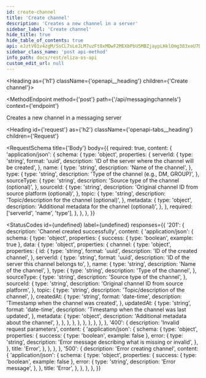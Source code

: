 ```yaml
---
id: create-channel
title: 'Create channel'
description: 'Creates a new channel in a server'
sidebar_label: 'Create channel'
hide_title: true
hide_table_of_contents: true
api: eJztV01v4zgM/SsCL7sLeJLM7uzFt8xMDwF2MEXbPbU5MBZjaypLHklOmg383xeU7Dpo0ja7GPQ0RoD4g6RIPpJ62kPA0kN+CzV5jyV5yABLMsHDMgNJvnCqCcoayOGajPQCRS8qghVoRJQWaKRwVJDaEIs48o01niAD25BDtrCQkIMnI78kfcigQYc1BXLswh4M1gR5Wn8hIQPFyzYYKsjA0fdWOZKQB9dSBr6oqEbI9xB2Dav54JQpIYO1dTUGyKFtlYTuaRiLz8KuRagouQ7dMhknHz5auWOLT9cqrAksmu8Bm0arIgY0/ebZ4P7YFbv6RkXgAB2HHxT5KEdGkuM8HDv9nI9Jh6Nw1tb
sidebar_class_name: 'post api-method'
info_path: docs/rest/eliza-os-api
custom_edit_url: null
---
```



<Heading as={'h1'} className={'openapi__heading'} children={'Create channel'}></Heading>

<MethodEndpoint
  method={'post'}
  path={'/api/messagingchannels'}
  context={'endpoint'}
></MethodEndpoint>

Creates a new channel in a messaging server

<Heading
  id={'request'}
  as={'h2'}
  className={'openapi-tabs__heading'}
  children={'Request'}
></Heading>

<RequestSchema
  title={'Body'}
  body={{
    required: true,
    content: {
      'application/json': {
        schema: {
          type: 'object',
          properties: {
            serverId: {
              type: 'string',
              format: 'uuid',
              description: 'ID of the server where the channel will be created',
            },
            name: {
              type: 'string',
              description: 'Name of the channel',
            },
            type: {
              type: 'string',
              description: 'Type of the channel (e.g., DM, GROUP)',
            },
            sourceType: {
              type: 'string',
              description: 'Source type of the channel (optional)',
            },
            sourceId: {
              type: 'string',
              description: 'Original channel ID from source platform (optional)',
            },
            topic: {
              type: 'string',
              description: 'Topic/description for the channel (optional)',
            },
            metadata: {
              type: 'object',
              description: 'Additional metadata for the channel (optional)',
            },
          },
          required: ['serverId', 'name', 'type'],
        },
      },
    },
  }}
></RequestSchema>

<StatusCodes
  id={undefined}
  label={undefined}
  responses={{
    '201': {
      description: 'Channel created successfully',
      content: {
        'application/json': {
          schema: {
            type: 'object',
            properties: {
              success: { type: 'boolean', example: true },
              data: {
                type: 'object',
                properties: {
                  channel: {
                    type: 'object',
                    properties: {
                      id: {
                        type: 'string',
                        format: 'uuid',
                        description: 'ID of the created channel',
                      },
                      serverId: {
                        type: 'string',
                        format: 'uuid',
                        description: 'ID of the server this channel belongs to',
                      },
                      name: {
                        type: 'string',
                        description: 'Name of the channel',
                      },
                      type: {
                        type: 'string',
                        description: 'Type of the channel',
                      },
                      sourceType: {
                        type: 'string',
                        description: 'Source type of the channel',
                      },
                      sourceId: {
                        type: 'string',
                        description: 'Original channel ID from source platform',
                      },
                      topic: {
                        type: 'string',
                        description: 'Topic/description of the channel',
                      },
                      createdAt: {
                        type: 'string',
                        format: 'date-time',
                        description: 'Timestamp when the channel was created',
                      },
                      updatedAt: {
                        type: 'string',
                        format: 'date-time',
                        description: 'Timestamp when the channel was last updated',
                      },
                      metadata: {
                        type: 'object',
                        description: 'Additional metadata about the channel',
                      },
                    },
                  },
                },
              },
            },
          },
        },
      },
    },
    '400': {
      description: 'Invalid request parameters',
      content: {
        'application/json': {
          schema: {
            type: 'object',
            properties: {
              success: { type: 'boolean', example: false },
              error: {
                type: 'string',
                description: 'Error message describing what is missing or invalid',
              },
            },
            title: 'Error',
          },
        },
      },
    },
    '500': {
      description: 'Error creating channel',
      content: {
        'application/json': {
          schema: {
            type: 'object',
            properties: {
              success: { type: 'boolean', example: false },
              error: {
                type: 'string',
                description: 'Error message',
              },
            },
            title: 'Error',
          },
        },
      },
    },
  }}
></StatusCodes>
